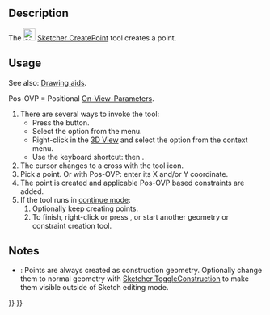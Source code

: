 <languages/>
<translate>

<!--T:11-->
{{Docnav
|[[Sketcher_StopOperation|Stop operation]]
|[[Sketcher_CreatePolyline|Polyline]]
|[[Sketcher_Workbench|Sketcher]]
|IconL=Sketcher_StopOperation.svg
|IconR=Sketcher_CreatePolyline.svg
|IconC=Workbench_Sketcher.svg
}}

<!--T:1-->
{{GuiCommand
|Name=Sketcher CreatePoint
|MenuLocation=Sketch → Sketcher geometries → Create point
|Workbenches=[[Sketcher_Workbench|Sketcher]]
|Shortcut={{KEY|G}} {{KEY|Y}}
}}

==Description== <!--T:2-->

<!--T:3-->
The [[Image:Sketcher_CreatePoint.svg|24px]] [[Sketcher_CreatePoint|Sketcher CreatePoint]] tool creates a point.

==Usage== <!--T:4-->

<!--T:15-->
See also: [[Sketcher_Workbench#Drawing_aids|Drawing aids]].

<!--T:16-->
Pos-OVP = Positional [[Sketcher_Preferences#General|On-View-Parameters]]. {{Version|1.0}}

<!--T:5-->
# There are several ways to invoke the tool:
#* Press the {{Button|[[Image:Sketcher_CreatePoint.svg|16px]] [[Sketcher_CreatePoint|Create point]]}} button.
#* Select the {{MenuCommand|Sketcher → Sketcher geometries → [[Image:Sketcher_CreatePoint.svg|16px]] Create point}} option from the menu.
#* Right-click in the [[3D_View|3D View]] and select the {{MenuCommand|[[Image:Sketcher_CreatePoint.svg|16px]] Create point}} option from the context menu.
#* Use the keyboard shortcut: {{KEY|G}} then {{KEY|Y}}.
# The cursor changes to a cross with the tool icon.
# Pick a point. Or with Pos-OVP: enter its X and/or Y coordinate.
# The point is created and applicable Pos-OVP based constraints are added.
# If the tool runs in [[Sketcher_Workbench#Continue_modes|continue mode]]:
## Optionally keep creating points.
## To finish, right-click or press {{KEY|Esc}}, or start another geometry or constraint creation tool.

==Notes== <!--T:17-->

<!--T:18-->
* {{VersionMinus|0.21}}: Points are always created as construction geometry. Optionally change them to normal geometry with [[Sketcher_ToggleConstruction|Sketcher ToggleConstruction]] to make them visible outside of Sketch editing mode.


<!--T:12-->
{{Docnav
|[[Sketcher_StopOperation|Stop operation]]
|[[Sketcher_CreatePolyline|Polyline]]
|[[Sketcher_Workbench|Sketcher]]
|IconL=Sketcher_StopOperation.svg
|IconR=Sketcher_CreatePolyline.svg
|IconC=Workbench_Sketcher.svg
}}

</translate>
{{Sketcher_Tools_navi{{#translation:}}}}
{{Userdocnavi{{#translation:}}}}